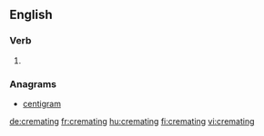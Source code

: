 ==English==

===Verb===
{{head|en|present participle}}

# {{present participle of|cremate|lang=en|nocat=1}}

===Anagrams===
* [[centigram#English|centigram]]

[[de:cremating]]
[[fr:cremating]]
[[hu:cremating]]
[[fi:cremating]]
[[vi:cremating]]
